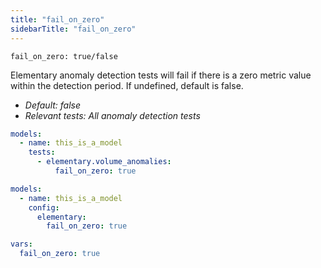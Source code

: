 ```yaml
---
title: "fail_on_zero"
sidebarTitle: "fail_on_zero"
---
```

<Snippet file="ai-generate-test.mdx" />

`fail_on_zero: true/false`

Elementary anomaly detection tests will fail if there is a zero metric value within the detection period.
If undefined, default is false.

- _Default: false_
- _Relevant tests: All anomaly detection tests_

<RequestExample>

```yml test
models:
  - name: this_is_a_model
    tests:
      - elementary.volume_anomalies:
          fail_on_zero: true
```

```yml model
models:
  - name: this_is_a_model
    config:
      elementary:
        fail_on_zero: true
```

```yml dbt_project.yml
vars:
  fail_on_zero: true
```

</RequestExample>
